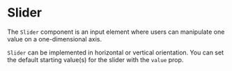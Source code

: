 
<Meta title="MDX|Slider" />

# Slider

The `Slider` component is an input element where users can manipulate one value on a one-dimensional axis.

`Slider` can be implemented in horizontal or vertical orientation. You can set the default starting value(s) for the slider with the `value` prop.

<Props of={SliderProps} />
